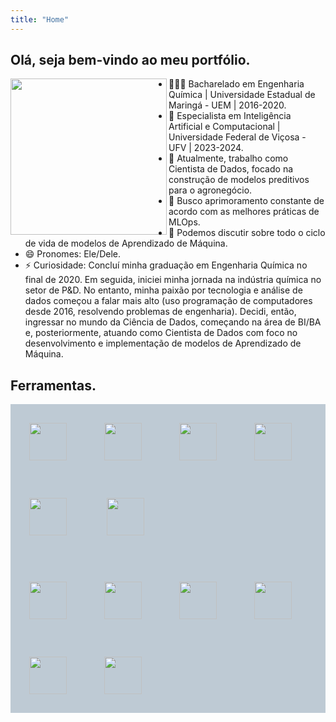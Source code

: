```yaml
---
title: "Home"
---
```


## Olá, seja bem-vindo ao meu portfólio.

<img align="left" width="250px" style="margin-top: 0px" src="./img/me-removebg.png" >

- 👨🏻‍🎓 Bacharelado em Engenharia Química | Universidade Estadual de Maringá - UEM | 2016-2020.
- 🏅 Especialista em Inteligência Artificial e Computacional | Universidade Federal de Viçosa - UFV | 2023-2024.
- 🔭 Atualmente, trabalho como Cientista de Dados, focado na construção de modelos preditivos para o agronegócio.
- 🌱 Busco aprimoramento constante de acordo com as melhores práticas de MLOps.
- 💬 Podemos discutir sobre todo o ciclo de vida de modelos de Aprendizado de Máquina.
- 😄 Pronomes: Ele/Dele.
- ⚡ Curiosidade: Concluí minha graduação em Engenharia Química no final de 2020. Em seguida, iniciei minha jornada na indústria química no setor de P&D. No entanto, minha paixão por tecnologia e análise de dados começou a falar mais alto (uso programação de computadores desde 2016, resolvendo problemas de engenharia). Decidi, então, ingressar no mundo da Ciência de Dados, começando na área de BI/BA e, posteriormente, atuando como Cientista de Dados com foco no desenvolvimento e implementação de modelos de Aprendizado de Máquina.


## Ferramentas.
<div style="background-color: #becad4">

<img src="https://cdn.jsdelivr.net/gh/devicons/devicon/icons/anaconda/anaconda-original-wordmark.svg" width="60" height="60" vspace="30" hspace="30"/><img src="https://cdn.jsdelivr.net/gh/devicons/devicon/icons/git/git-original-wordmark.svg" width="60" height="60" vspace="30" hspace="30"/><img src="https://cdn.jsdelivr.net/gh/devicons/devicon/icons/github/github-original-wordmark.svg" width="60" height="60" vspace="30" hspace="30"/><img src="https://cdn.jsdelivr.net/gh/devicons/devicon/icons/jupyter/jupyter-original-wordmark.svg" width="60" height="60" vspace="30" hspace="30"/><img src="https://cdn.jsdelivr.net/gh/devicons/devicon/icons/linux/linux-original.svg" width="60" height="60" vspace="30" hspace="30"/>
<img src="https://cdn.jsdelivr.net/gh/devicons/devicon/icons/mysql/mysql-original-wordmark.svg" width="60" height="60" vspace="30" hspace="30"/>

<img src="https://cdn.jsdelivr.net/gh/devicons/devicon/icons/numpy/numpy-original-wordmark.svg" width="60" height="60" vspace="30" hspace="30"/><img src="https://cdn.jsdelivr.net/gh/devicons/devicon/icons/pandas/pandas-original-wordmark.svg" width="60" height="60" vspace="30" hspace="30"/><img src="https://cdn.jsdelivr.net/gh/devicons/devicon/icons/postgresql/postgresql-original-wordmark.svg" width="60" height="60" vspace="30" hspace="30"/><img src="https://cdn.jsdelivr.net/gh/devicons/devicon/icons/python/python-original-wordmark.svg" width="60" height="60" vspace="30" hspace="30"/><img src="https://cdn.jsdelivr.net/gh/devicons/devicon/icons/tensorflow/tensorflow-original.svg" width="60" height="60" vspace="30" hspace="30"/><img src="https://cdn.jsdelivr.net/gh/devicons/devicon/icons/vscode/vscode-plain-wordmark.svg" width="60" height="60" vspace="30" hspace="30"/>
</p>

</div>